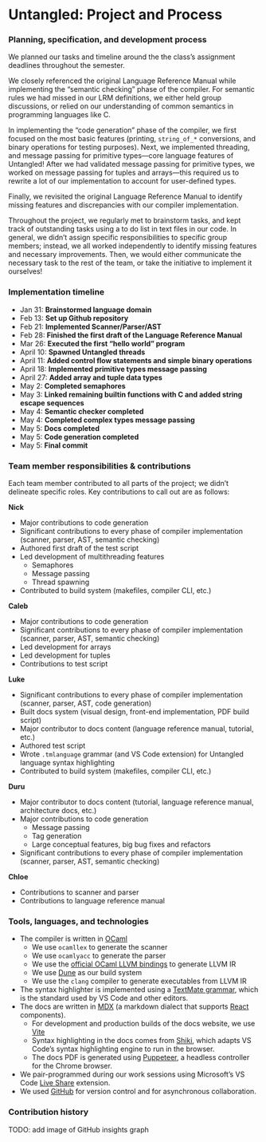 
<HomeLink />

# Untangled: Project and Process


### Planning, specification, and development process

We planned our tasks and timeline around the the class’s assignment deadlines throughout the
semester.

We closely referenced the original Language Reference Manual while implementing the “semantic
checking” phase of the compiler. For semantic rules we had missed in our LRM definitions, we either
held group discussions, or relied on our understanding of common semantics in programming languages
like C.

In implementing the “code generation” phase of the compiler, we first focused on the most basic
features (printing, `string_of_*` conversions, and binary operations for testing purposes). Next, we
implemented threading, and message passing for primitive types—core language features of Untangled!
After we had validated message passing for primitive types, we worked on message passing for tuples
and arrays—this required us to rewrite a lot of our implementation to account for user-defined
types.

Finally, we revisited the original Language Reference Manual to identify missing features and
discrepancies with our compiler implementation.

Throughout the project, we regularly met to brainstorm tasks, and kept track of outstanding tasks
using a to do list in text files in our code. In general, we didn’t assign specific responsibilities
to specific group members; instead, we all worked independently to identify missing features and
necessary improvements. Then, we would either communicate the necessary task to the rest of the
team, or take the initiative to implement it ourselves!


### Implementation timeline

- Jan 31: **Brainstormed language domain**
- Feb 13: **Set up Github repository**
- Feb 21: **Implemented Scanner/Parser/AST**
- Feb 28: **Finished the first draft of the Language Reference Manual**
- Mar 26: **Executed the first “hello world” program**
- April 10: **Spawned Untangled threads**
- April 11: **Added control flow statements and simple binary operations**
- April 18: **Implemented primitive types message passing**
- April 27: **Added array and tuple data types**
- May 2: **Completed semaphores**
- May 3: **Linked remaining builtin functions with C and added string escape sequences**
- May 4: **Semantic checker completed**
- May 4: **Completed complex types message passing**
- May 5: **Docs completed**
- May 5: **Code generation completed**
- May 5: **Final commit**

### Team member responsibilities & contributions

Each team member contributed to all parts of the project; we didn’t delineate specific roles. Key
contributions to call out are as follows:

**Nick**
- Major contributions to code generation
- Significant contributions to every phase of compiler implementation (scanner, parser, AST,
  semantic checking)
- Authored first draft of the test script
- Led development of multithreading features
  - Semaphores
  - Message passing
  - Thread spawning
- Contributed to build system (makefiles, compiler CLI, etc.)

**Caleb**
- Major contributions to code generation
- Significant contributions to every phase of compiler implementation (scanner, parser, AST,
  semantic checking)
- Led development for arrays
- Led development for tuples
- Contributions to test script

**Luke**
- Significant contributions to every phase of compiler implementation (scanner, parser, AST,
  code generation)
- Built docs system (visual design, front-end implementation, PDF build script)
- Major contributor to docs content (language reference manual, tutorial, etc.)
- Authored test script
- Wrote `.tmlanguage` grammar (and VS Code extension) for Untangled language syntax highlighting
- Contributed to build system (makefiles, compiler CLI, etc.)

**Duru**
- Major contributor to docs content (tutorial, language reference manual, architecture docs, etc.)
- Major contributions to code generation
  - Message passing
  - Tag generation
  - Large conceptual features, big bug fixes and refactors
- Significant contributions to every phase of compiler implementation (scanner, parser, AST,
  semantic checking)

**Chloe**
- Contributions to scanner and parser
- Contributions to language reference manual



### Tools, languages, and technologies

- The compiler is written in [OCaml](https://ocaml.org/)
  - We use `ocamllex` to generate the scanner
  - We use `ocamlyacc` to generate the parser
  - We use the [official OCaml LLVM bindings](https://llvm.moe/) to generate LLVM IR
  - We use [Dune](https://dune.build/) as our build system
  - We use the `clang` compiler to generate executables from LLVM IR
- The syntax highlighter is implemented using a
  [TextMate grammar](https://macromates.com/manual/en/language_grammars), which is the standard
  used by VS Code and other editors.
- The docs are written in [MDX](https://mdxjs.com/) (a markdown dialect that supports
  [React](https://reactjs.org/) components).
  - For development and production builds of the docs website, we use [Vite](https://vitejs.dev/)
  - Syntax highlighting in the docs comes from [Shiki](https://shiki.matsu.io/), which adapts VS
    Code’s syntax highlighting engine to run in the browser.
  - The docs PDF is generated using [Puppeteer](https://pptr.dev/), a headless controller for the
    Chrome browser.
- We pair-programmed during our work sessions using Microsoft’s VS Code
  [Live Share](https://marketplace.visualstudio.com/items?itemName=MS-vsliveshare.vsliveshare)
  extension.
- We used [GitHub](https://github.com/) for version control and for asynchronous collaboration.



### Contribution history

TODO: add image of GitHub insights graph
